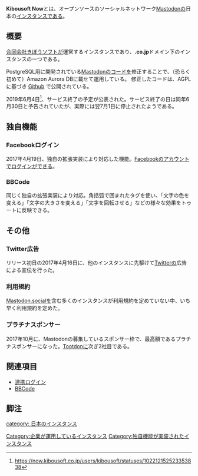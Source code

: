 '''Kibousoft Now'''とは、オープンソースのソーシャルネットワーク[[Mastodon]]の日本の[[インスタンス]]である。

{{Infobox instance
| Name          = [[Kibousoft Now]]
| Image         = [[ファイル:Fluffy elephant friend.png|300px]]
| Domain        = https://now.kibousoft.co.jp
| Admin         = [[合同会社きぼうソフト]]
| Country       = 日本国
| Start         = 2017年4月16日
| End           = 2019年7月1日
}}

== 概要 ==
[[合同会社きぼうソフト]]が運営するインスタンスであり、'''.co.jp'''ドメイン下のインスタンスの一つである。

PostgreSQL用に開発されている[[Mastodon]]のコードを修正することで、（恐らく初めて）Amazon Aurora DBに載せて運用している。
修正したコードは、AGPLに基づき [https://github.com/kibousoft/mastodon Github] で公開されている。

2019年6月4日<ref>https://now.kibousoft.co.jp/users/kibousoft/statuses/102212152523353838</ref>、サービス終了の予定が公表された。サービス終了の日は同年6月30日と予告されていたが、実際には翌7月1日に停止されたようである。

== 独自機能 ==

=== Facebookログイン ===
2017年4月19日、独自の拡張実装により対応した機能。[[Facebook]]のアカウントでログインができる。

=== BBCode ===
同じく独自の拡張実装により対応。角括弧で囲まれたタグを使い、「文字の色を変える」「文字の大きさを変える」「文字を回転させる」などの様々な効果をトゥートに反映できる。

== その他 ==

=== Twitter広告 ===
リリース初日の2017年4月16日に、他のインスタンスに先駆けて[[Twitter]]の広告による宣伝を行った。

=== 利用規約 ===
[[Mastodon.social]]を含む多くのインスタンスが利用規約を定めていない中、いち早く利用規約を定めた。

=== プラチナスポンサー ===
2017年10月に、Mastodonの募集しているスポンサー枠で、最高額であるプラチナスポンサーになった。[[Tootdon]]に次ぎ2社目である。

==関連項目==
* [[連携ログイン]]
* [[BBCode]]

==脚注==
<references />

{{DEFAULTSORT:kibousoftnow}}
[[category: 日本のインスタンス]]
[[Category:企業が運用しているインスタンス]]
[[Category:独自機能が実装されたインスタンス]]